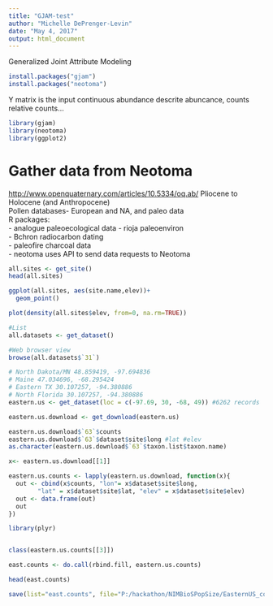 ```yaml
---
title: "GJAM-test"
author: "Michelle DePrenger-Levin"
date: "May 4, 2017"
output: html_document
---
```


Generalized Joint Attribute Modeling

```r
install.packages("gjam")
install.packages("neotoma")
```

Y matrix is the input
continuous abundance 
descrite abuncance, counts
relative counts...

```r
library(gjam)
library(neotoma)
library(ggplot2)
```

# Gather data from Neotoma   
<http://www.openquaternary.com/articles/10.5334/oq.ab/> 
Pliocene to Holocene (and Anthropocene)      
Pollen databases- European and NA, and paleo data   
R packages:    
  - analogue  paleoecological data
  - rioja  paleoenviron     
  - Bchron radiocarbon dating   
  - paleofire  charcoal data   
  - neotoma  uses API to send data requests to Neotoma
```r
all.sites <- get_site()
head(all.sites)

ggplot(all.sites, aes(site.name,elev))+
  geom_point()

plot(density(all.sites$elev, from=0, na.rm=TRUE))

#List
all.datasets <- get_dataset()

#Web browser view
browse(all.datasets$`31`)

# North Dakota/MN 48.859419, -97.694836
# Maine 47.034696, -68.295424
# Eastern TX 30.107257, -94.380886
# North Florida 30.107257, -94.380886
eastern.us <- get_dataset(loc = c(-97.69, 30, -68, 49)) #6262 records

eastern.us.download <- get_download(eastern.us)

eastern.us.download$`63`$counts
eastern.us.download$`63`$dataset$site$long #lat #elev
as.character(eastern.us.download$`63`$taxon.list$taxon.name)

x<- eastern.us.download[[1]]

eastern.us.counts <- lapply(eastern.us.download, function(x){
  out <- cbind(x$counts, "lon"= x$dataset$site$long,
        "lat" = x$dataset$site$lat, "elev" = x$dataset$site$elev)
  out <- data.frame(out)
  out
})

library(plyr)


class(eastern.us.counts[[3]])

east.counts <- do.call(rbind.fill, eastern.us.counts)

head(east.counts)

save(list="east.counts", file="P:/hackathon/NIMBioSPopSize/EasternUS_counts.Rdata")
```


